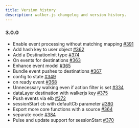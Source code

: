 ```yaml
---
title: Version history
description: walker.js changelog and version history.
---
```


### 3.0.0

- Enable event processing without matching mapping
  [#391](https://github.com/elbwalker/walkerOS/issues/391)
- Add hash key to user object
  [#362](https://github.com/elbwalker/walkerOS/issues/362)
- Add a DestinationInit type
  [#374](https://github.com/elbwalker/walkerOS/issues/374)
- On events for destinations
  [#363](https://github.com/elbwalker/walkerOS/issues/363)
- Enhance event model [#365](https://github.com/elbwalker/walkerOS/issues/365)
- Bundle event pushes to destinations
  [#367](https://github.com/elbwalker/walkerOS/issues/367)
- config to state [#349](https://github.com/elbwalker/walkerOS/issues/349)
- on ready event [#368](https://github.com/elbwalker/walkerOS/issues/368)
- Unnecessary walking even if action filter is set
  [#334](https://github.com/elbwalker/walkerOS/issues/334)
- dataLayer destination with walkerjs key
  [#375](https://github.com/elbwalker/walkerOS/issues/375)
- Push events via elb [#372](https://github.com/elbwalker/walkerOS/issues/372)
- sessionStart cb with defaultCb parameter
  [#380](https://github.com/elbwalker/walkerOS/issues/380)
- Export more core functions with a source
  [#364](https://github.com/elbwalker/walkerOS/issues/364)
- separate code [#384](https://github.com/elbwalker/walkerOS/issues/384)
- Pulse and update support for sessionStart
  [#370](https://github.com/elbwalker/walkerOS/issues/370)
